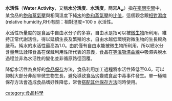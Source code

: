 {{食物安全}}
'''水活性'''（'''Water Activity'''，又稱'''水分活度'''、'''水活度'''，簡寫'''A<sub>w</sub>'''）指在[[密閉空間|密閉空間]]中，某食品的[[飽和蒸氣壓|飽和蒸氣壓]]與相同溫度下純[[水|水]]的[[飽和蒸氣壓|飽和蒸氣壓]]的[[比值|比值]]，這個觀念跟[[相對濕度|相對濕度]](relative humidity,RH)有關：相對溼度=100 x 水活性。

水活性所量度的是食品中自由水分子的多寡，自由水是指可以被[[微生物|微生物]]所利用，維持正常代謝活性，得以延續生長及繁殖的水，自由水越低環境對微生物的生長較為嚴苛。純水的水活性最高為1.0。由於僅有自由水能被微生物所利用，所以總水分含量無法詮釋食品在保藏利用性所代表的意義，食品在[[等溫吸濕曲線|等溫吸濕曲線]]中吸濕與脫水過程並非為水活性的變化並非循原路徑回覆。

降低水活性為良好的[[食品保存|食品保存]]方法，食品利用加工過程將水活性降低至0.6，可以抑制大部分非耐旱微生物生長，避免導致食品劣變或食品中毒事件發生。單一極端保存方法會造成食品嗜好性降低，常會[[柵欄技術|搭配其他保存方法]]同時使用。

[[category:食品科學|category:食品科學]]